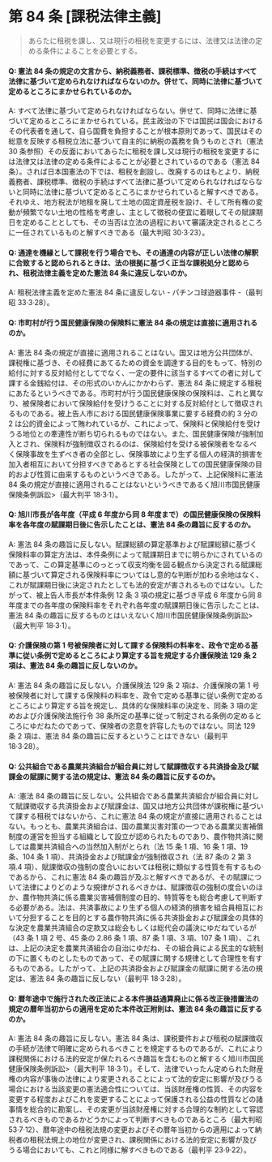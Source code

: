 # 第 84 条 [課税法律主義]

> あらたに租税を課し、又は現行の租税を変更するには、法律又は法律の定める条件によることを必要とする。

#### Q: 憲法 84 条の規定の文言から、納税義務者、課税標準、徴税の手続はすべて法律に基づいて定められなければならないのか。併せて、同時に法律に基づいて定めるところにまかせられているのか。

A: すべて法律に基づいて定められなければならない。併せて、同時に法律に基づいて定めるところにまかせられている。民主政治の下では国民は国会におけるその代表者を通して、自ら国費を負担することが根本原則であって、国民はその総意を反映する租税立法に基づいて自主的に納税の義務を負うものとされ（憲法 30 条参照）その反面においてあらたに租税を課し又は現行の租税を変更するには法律又は法律の定める条件によることが必要とされているのである（憲法 84 条）。されば日本国憲法の下では、租税を創設し、改廃するのはもとより、納税義務者、課税標準、徴税の手続はすべて法律に基づいて定められなければならないと同時に法律に基づいて定めるところにまかせられていると解すべきである。それゆえ、地方税法が地租を廃して土地の固定資産税を設け、そして所有権の変動が頻繁でない土地の性格を考慮し、主として徴税の便宜に着眼してその賦課期日を定めることとしても、その当否は立法の過程において審議決定されるところに一任されているものと解すべきである（最大判昭 30·3·23）。

#### Q: 通達を機縁として課税を行う場合でも、その通達の内容が正しい法律の解釈に合致すると認められるときは、法の根拠に基づく正当な課税処分と認められ、租税法律主義を定めた憲法 84 条に違反しないのか。

A: 租税法律主義を定めた憲法 84 条に違反しない - パチンコ球遊器事件 -（最判昭 33·3·28）。

#### Q: 市町村が行う国民健康保険の保険料に憲法 84 条の規定は直接に適用されるのか。

A: 憲法 84 条の規定が直接に適用されることはない。国又は地方公共団体が、課税権に基づき、その経費にあてるための資金を調達する目的をもって、特別の給付に対する反対給付としてでなく、一定の要件に該当するすべての者に対して課する金銭給付は、その形式のいかんにかかわらず、憲法 84 条に規定する租税にあたるというべきである。市町村が行う国民健康保険の保険料は、これと異なり、被保険者において保険給付を受けうることに対する反対給付として徴収されるものである。被上告人市における国民健康保険事業に要する経費の約 3 分の 2 は公的資金によって賄われているが、これによって、保険料と保険給付を受けうる地位との牽連性が断ち切られるものではない。また、国民健康保険が強制加入とされ、保険料が強制徴収されるのは、保険給付を受ける被保険者をなるべく保険事故を生ずべき者の全部とし、保険事故により生ずる個人の経済的損害を加入者相互において分担すべきであるとする社会保険としての国民健康保険の目的および性質に由来するものというべきである。したがって、上記保険料に憲法 84 条の規定が直接に適用されることはないというべきであるく旭川市国民健康保険条例訴訟>（最大判平 18·3·1）。

#### Q: 旭川市長が各年度（平成 6 年度から同 8 年度まで）の国民健康保険の保険料率を各年度の賦課期日後に告示したことは、憲法 84 条の趣旨に反するのか。

A: 憲法 84 条の趣旨に反しない。賦課総額の算定基準および賦課総額に基づく保険料率の算定方法は、本件条例によって賦課期日までに明らかにされているのであって、この算定基準にのっとって収支均衡を図る観点から決定される賦課総額に基づいて算定される保険料率についてはし意的な判断が加わる余地はなく、これが賦課期日後に決定されたとしても法的安定が害されるものではない。したがって、被上告人市長が本件条例 12 条 3 項の規定に基づき平成 6 年度から同 8 年度までの各年度の保険料率をそれぞれ各年度の賦課期日後に告示したことは、憲法 84 条の趣旨に反するものとはいえないく旭川市国民健康保険条例訴訟>（最大判平 18·3·1）。

#### Q: 介護保険の第 1 号被保険者に対して課する保険料の料率を、政令で定める基準に従い条例で定めるところにより算定する旨を規定する介護保険法 129 条 2 項は、憲法 84 条の趣旨に反しないのか。

A: 憲法 84 条の趣旨に反しない。介護保険法 129 条 2 項は、介護保険の第 1 号被保険者に対して課する保険料の料率を、政令で定める基準に従い条例で定めるところにより算定する旨を規定し、具体的な保険料率の決定を、同条 3 項の定めおよび介護保険法施行令 38 条所定の基準に従って制定される条例の定めるところにゆだねたのであって、保険者の恣意を許容したものではない。同法 129 条 2 項は、憲法 84 条の趣旨に反するということはできない（最判平 18·3·28）。

#### Q: 公共組合である農業共済組合が組合員に対して賦課徴収する共済掛金及び賦課金の賦課に関する法の規定は、憲法 84 条の趣旨に反するのか。

A: :憲法 84 条の趣旨に反しない。公共組合である農業共済組合が組合員に対して賦課徴収する共済掛金および賦課金は、国又は地方公共団体が課税権に基づいて課する租税ではないから、これに憲法 84 条の規定が直接に適用されることはない。もっとも、農業共済組合は、国の農業災害対策の一つである農業災害補償制度の運営を担当する組織として設立が認められたものであり、農作物共済に関しては農業共済組合への当然加入制がとられ（法 15 条 1 項、16 条 1 項、19 条、104 条 1 項）、共済掛金および賦課金が強制徴収され（法 87 条の 2 第 3 項.4 項）、賦課徴収の強制の度合いにおいては租税に類似する性質を有するものであるから、これに憲法 84 条の趣旨が及ぶと解すべきであるが、その賦課について法律によりどのような規律がされるべきかは、賦課徴収の強制の度合いのほか、農作物共済に係る農業災害補償制度の目的、特質等をも総合考慮して判断する必要がある。法は、共済事故により生ずる個人の経済的損害を組合員相互において分担することを目的とする農作物共済に係る共済掛金および賦課金の具体的な決定を農業共済組合の定款又は総会もしくは総代会の議決にゆだねているが（43 条 1 項 2 号、45 条の 2.86 条 1 項、87 条 1 項、3 項、107 条 1 項）、これは、上記の決定を農業共済組合の自治にゆだね、その組合員による民主的な統制の下に置くものとしたものであって、その賦課に関する規律として合理性を有するものである。したがって、上記の共済掛金および賦課金の賦課に関する法の規定は、憲法 84 条の趣旨に反しない（最判平 18·3·28）。

#### Q: 暦年途中で施行された改正法による本件損益通算廃止に係る改正後措置法の規定の暦年当初からの適用を定めた本件改正附則は、憲法 84 条の趣旨に反するのか。

A: 憲法 84 条の趣旨に反しない。憲法 84 条は、課税要件および租税の賦課徴収の手続が法律で明確に定められるべきことを規定するものであるが、これにより課税関係における法的安定が保たれるべき趣旨を含むものと解するく旭川市国民健康保険条例訴訟>（最大判平 18·3·1）。そして、法律でいったん定められた財産権の内容が事後の法律により変更されることによって法的安定に影響が及びうる場合における当該変更の憲法適合性については、当該財産権の性質、その内容を変更する程度およびこれを変更することによって保護される公益の性質などの諸事情を総合的に勘案し、その変更が当該財産権に対する合理的な制約として容認されるべきものであるかどうかによって判断すべきものであるところ（最大判昭 53·7·12）、暦年途中の租税法規の変更およびその暦年当初からの適用によって納税者の租税法規上の地位が変更され、課税関係における法的安定に影響が及びうる場合においても、これと同様に解すべきものである（最判平 23·9·22）。
